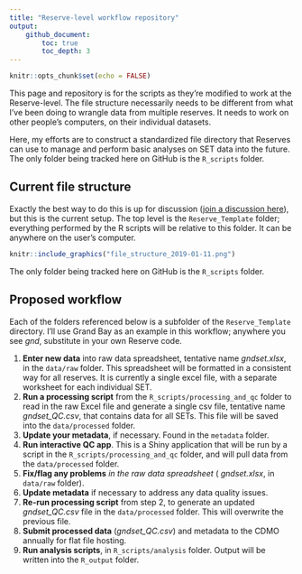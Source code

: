 ```yaml
---
title: "Reserve-level workflow repository"
output: 
    github_document:
        toc: true
        toc_depth: 3
---
```


```r
knitr::opts_chunk$set(echo = FALSE)
```


This page and repository is for the scripts as they're modified to work at the Reserve-level. The file structure necessarily needs to be different from what I've been doing to wrangle data from multiple reserves. It needs to work on other people's computers, on their individual datasets.  

Here, my efforts are to construct a standardized file directory that Reserves can use to manage and perform basic analyses on SET data into the future. The only folder being tracked here on GitHub is the `R_scripts` folder.    

## Current file structure  

Exactly the best way to do this is up for discussion ([join a discussion here](https://docs.google.com/spreadsheets/d/1yUnDSISJnmqUBLvZN9xpS0PYvla1A0OECBVWL9UDmk4/edit?usp=sharing)), but this is the current setup. The top level is the `Reserve_Template` folder; everything performed by the R scripts will be relative to this folder. It can be anywhere on the user's computer.  

```r
knitr::include_graphics("file_structure_2019-01-11.png")
```
  
The only folder being tracked here on GitHub is the `R_scripts` folder.  


## Proposed workflow  

Each of the folders referenced below is a subfolder of the `Reserve_Template` directory. I'll use Grand Bay as an example in this workflow; anywhere you see _gnd_, substitute in your own Reserve code.  

1.  **Enter new data** into raw data spreadsheet, tentative name _gndset.xlsx_, in the `data/raw` folder. This spreadsheet will be formatted in a consistent way for all reserves. It is currently a single excel file, with a separate worksheet for each individual SET.  
2.  **Run a processing script** from the `R_scripts/processing_and_qc` folder to read in the raw Excel file and generate a single csv file, tentative name *gndset_QC.csv*, that contains data for all SETs. This file will be saved into the `data/processed` folder.  
3.  **Update your metadata**, if necessary. Found in the `metadata` folder.  
4.  **Run interactive QC app**. This is a Shiny application that will be run by a script in the `R_scripts/processing_and_qc` folder, and will pull data from the `data/processed` folder.  
5.  **Fix/flag any problems** *in the raw data spreadsheet* ( _gndset.xlsx_, in `data/raw` folder).  
6.  **Update metadata** if necessary to address any data quality issues.  
7.  **Re-run processing script** from step 2, to generate an updated *gndset_QC.csv* file in the `data/processed` folder. This will overwrite the previous file.  
8.  **Submit processed data** (*gndset_QC.csv*) and metadata to the CDMO annually for flat file hosting.  
9.  **Run analysis scripts**, in `R_scripts/analysis` folder. Output will be written into the `R_output` folder.  